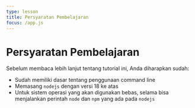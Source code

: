 ```yaml
---
type: lesson
title: Persyaratan Pembelajaran
focus: /app.js
---
```


# Persyaratan Pembelajaran

Sebelum membaca lebih lanjut tentang tutorial ini, Anda diharapkan sudah:
- Sudah memiliki dasar tentang penggunaan command line
- Memasang `nodejs` dengan versi 18 ke atas
- Untuk sistem operasi yang akan digunakan bebas, selama bisa menjalankan perintah `node` dan `npm` yang ada pada `nodejs`
